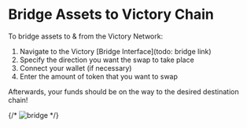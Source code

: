 # Bridge Assets to Victory Chain

To bridge assets to & from the Victory Network: 
1. Navigate to the Victory [Bridge Interface](todo: bridge link)
2. Specify the direction you want the swap to take place
3. Connect your wallet (if necessary)
4. Enter the amount of token that you want to swap 

Afterwards, your funds should be on the way to the desired destination chain!

 {/* ![bridge](../images/bridge.png) */}